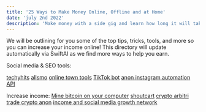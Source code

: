 ```yaml
---
title: '25 Ways to Make Money Online, Offline and at Home'
date: 'july 2nd 2022'
description: 'Make money with a side gig and learn how long it will take to see the extra income, whether it’s freelancing online, driving passengers or selling your stuff.'
---
```



We will be outlining for you some of the top tips, tricks, tools, and more so you can increase your income online!
This directory will update automatically via SwiftAI as we find more ways to help you earn.


Social media & SEO tools:

[techyhits](https://cutt.ly/WLodJkm)
[allsmo](https://cutt.ly/2LodVVW)
[online town tools](https://cutt.ly/zLod583)
[TikTok bot](https://cutt.ly/4LofjIB)
[anon instagram automation API](https://cutt.ly/FKJ236Z)

Increase income:
[Mine bitcoin on your computer](https://cutt.ly/MKHG8my)
[shoutcart](https://cutt.ly/YKHAZiP)
[crypto arbitri](https://cutt.ly/8JLoJTv)
[trade crypto anon](https://cutt.ly/vJPSceu)
[income and social media growth network](https://cutt.ly/fJED9Ho)

